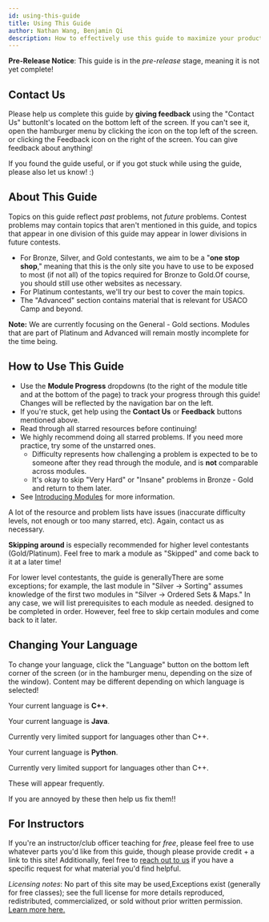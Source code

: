 ```yaml
---
id: using-this-guide
title: Using This Guide
author: Nathan Wang, Benjamin Qi
description: How to effectively use this guide to maximize your productivity.
---
```


**Pre-Release Notice**: This guide is in the _pre-release_ stage, meaning it is not yet complete!

## Contact Us

Please help us complete this guide by **giving feedback** using the "Contact Us" button<Asterisk>It's located on the bottom left of the screen. If you can't see it, open the hamburger menu by clicking the icon on the top left of the screen.</Asterisk> or clicking the Feedback icon on the right of the screen. You can give feedback about anything!

If you found the guide useful, or if you got stuck while using the guide, please also let us know! :)

## About This Guide

<Warning title="This guide is NOT a syllabus!!">

Topics on this guide reflect _past_ problems, not _future_ problems. Contest problems may contain topics that aren't mentioned in this guide, and topics that appear in one division of this guide may appear in lower divisions in future contests.

</Warning>

- For Bronze, Silver, and Gold contestants, we aim to be a "**one stop shop**," meaning that this is the only site you have to use to be exposed to most (if not all) of the topics required for Bronze to Gold.<Asterisk>Of course, you should still use other websites as necessary.</Asterisk>
- For Platinum contestants, we'll try our best to cover the main topics.
- The "Advanced" section contains material that is relevant for USACO Camp and beyond.

**Note:** We are currently focusing on the General - Gold sections. Modules that are part of Platinum and Advanced will remain mostly incomplete for the time being.

<!--  <Asterisk>There are too many topics for us to effectively cover all of them. If you want to do well in Platinum, you will have to find additional resources on your own in addition to this site</Asterisk> -->

## How to Use This Guide

- Use the **Module Progress** dropdowns (to the right of the module title and at the bottom of the page) to track your progress through this guide! Changes will be reflected by the navigation bar on the left.
- If you're stuck, get help using the **Contact Us** or **Feedback** buttons mentioned above.
- Read through all starred resources before continuing!
- We highly recommend doing all starred problems. If you need more practice, try some of the unstarred ones.
  - Difficulty represents how challenging a problem is expected to be to someone after they read through the module, and is **not** comparable across modules.
  - It's okay to skip "Very Hard" or "Insane" problems in Bronze - Gold and return to them later.
- See [Introducing Modules](/general/modules) for more information.

<Warning>

A lot of the resource and problem lists have issues (inaccurate difficulty levels, not enough or too many starred, etc). Again, contact us as necessary.

</Warning>

**Skipping around** is especially recommended for higher level contestants (Gold/Platinum). Feel free to <TextTooltip content="You can do this by scrolling to the end of a module">mark a module</TextTooltip> as "Skipped" and come back to it at a later time!

For lower level contestants, the guide is generally<Asterisk>There are some exceptions; for example, the last module in "Silver -> Sorting" assumes knowledge of the first two modules in "Silver -> Ordered Sets & Maps." In any case, we will list prerequisites to each module as needed.</Asterisk> designed to be completed in order. However, feel free to skip certain modules and come back to it later. 

## Changing Your Language

To change your language, click the "Language" button on the bottom left corner of the screen (or in the hamburger menu, depending on the size of the window). Content may be different depending on which language is selected!

<LanguageSection>

<CPPSection>

Your current language is **C++**.

</CPPSection>

<JavaSection>

Your current language is **Java**.

<Warning>

Currently very limited support for languages other than C++.

</Warning>

</JavaSection>

<PySection>

Your current language is **Python**.

<Warning>

Currently very limited support for languages other than C++.

</Warning>

</PySection>

</LanguageSection>

<IncompleteSection>

These will appear frequently.

</IncompleteSection>

<IncompleteSection>

If you are annoyed by these then help us fix them!!

</IncompleteSection>

## For Instructors

If you're an instructor/club officer teaching for _free_, please feel free to use whatever parts you'd like from this guide, though please provide credit + a link to this site! Additionally, feel free to [reach out to us](mailto:usacoguide@gmail.com) if you have a specific request for what material you'd find helpful.

_Licensing notes_: No part of this site may be used,<Asterisk>Exceptions exist (generally for free classes); see the full license for more details</Asterisk> reproduced, redistributed, commercialized, or sold without prior written permission. [Learn more here.](/license)
